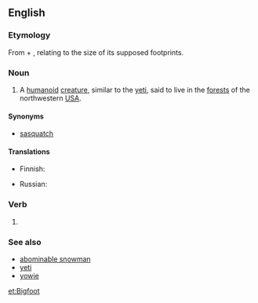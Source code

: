 {{also|bigfoot}}
==English==
{{wikipedia}}

===Etymology===
From {{term|big}} + {{term|foot}}, relating to the size of its supposed footprints.

===Noun===
{{en-noun|Bigfoot|pl2=Bigfeet|pl3=Bigfoots}}

# {{US|cryptozoology}} A [[humanoid]] [[creature]], similar to the [[yeti]], said to live in the [[forest]]s of the northwestern [[USA]].

====Synonyms====
* [[sasquatch]]

====Translations====
{{trans-top|unidentified yeti-like animal}}
* Finnish: {{t-|fi|Isojalka}}
{{trans-mid}}
* Russian: {{t|ru|бигфут|m|tr=bigfút|sc=Cyrl}}
{{trans-bottom}}

===Verb===
{{en-verb}}

# {{alternative spelling of|[[bigfoot]]}}

===See also===
* [[abominable snowman]]
* [[yeti]]
* [[yowie]]

[[et:Bigfoot]]